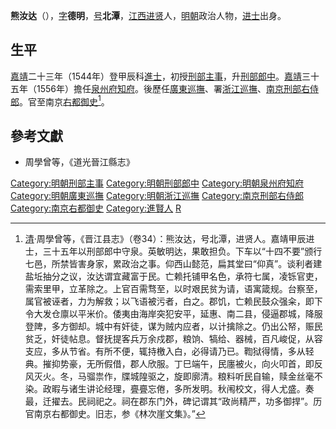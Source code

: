 '''熊汝达'''（{{bd|1510年||1590年|catIdx=X熊}}），[[表字|字]]'''德明'''，[[号|号]]'''北潭'''，[[江西|江西]][[进贤|进贤]]人，[[明朝|明朝]]政治人物，[[进士|进士]]出身。

==生平==
[[嘉靖|嘉靖]]二十三年（1544年）登甲辰科[[進士|進士]]，初授[[刑部|刑部]][[主事|主事]]，升[[刑部|刑部]][[郎中_(官職)|郎中]]。[[嘉靖|嘉靖]]三十五年（1556年）擔任[[泉州府|泉州府]][[知府|知府]]。後歷任[[廣東巡撫|廣東巡撫]]、署[[浙江巡撫|浙江巡撫]]、[[南京|南京]][[刑部右侍郎|刑部右侍郎]]。官至南京[[右都御史|右都御史]]<ref>[[清|清]]·周學曾等，《晋江县志》（卷34）：熊汝达，号北潭，进贤人。嘉靖甲辰进士，三十五年以刑部郎中守泉。英敏明达，果敢担负。下车以“十四不要”颁行七邑，所禁皆害身家，累政治之事。仰西山懿范，扁其堂曰“仰真”。谈利者建盐坵抽分之议，汝达谓宜藏富于民。亡赖托铺甲名色，承符七属，凌铄官吏，需索里甲，立革除之。上官百需骛至，以时艰民贫为请，语寓箴规。台察至，属官被诬者，力为解救；以飞语被污者，白之。郡饥，亡赖民鼓众强籴，即下令大发仓廪以平米价。倭夷由海岸突犯安平，延惠、南二县，侵逼郡城，降服登陴，多方御却。城中有奸徒，谋为贼内应者，以计擒除之。仍出公帑，赈民贫乏，奸徒帖息。督抚提客兵万余戍郡，粮饷、犒给、器械，百凡峻促，从容支应，多从节省。有所不便，辄持檄入白，必得请乃已。鞫狱得情，多从轻典。摧抑势豪，无所假借，郡人欣服。丁巳端午，民廛被火，向火叩首，即反风灭火。冬，马骝祟作，牒城隍驱之，旋即廓清。粮料听民自输，赎金丝毫不染。政暇与诸生讲论经理，亹亹忘倦，多所发明。秋闱校文，得人尤盛。奏最，迁擢去。民祠祀之。祠在郡东门外，碑记谓其“政尚精严，功多御捍”。历官南京右都御史。旧志，参《林次崖文集》。”</ref>。

==參考文獻==
{{reflist}}
*周學曾等，《道光晉江縣志》

{{start box}}
{{s-off}}
{{succession box|[[童汉臣|童汉臣]]|[[孔惟德|孔惟德]]|[[泉州府|泉州府]][[知府|知府]]|嘉靖三十五年-嘉靖四十年}}
{{end box}}

{{嘉靖二十三年甲辰科殿試金榜}}

{{Authority control}}
{{DEFAULTSORT:Xiong熊}}
[[Category:明朝刑部主事|Category:明朝刑部主事]]
[[Category:明朝刑部郎中|Category:明朝刑部郎中]]
[[Category:明朝泉州府知府|Category:明朝泉州府知府]]
[[Category:明朝廣東巡撫|Category:明朝廣東巡撫]]
[[Category:明朝浙江巡撫|Category:明朝浙江巡撫]]
[[Category:南京刑部右侍郎|Category:南京刑部右侍郎]]
[[Category:南京右都御史|Category:南京右都御史]]
[[Category:進賢人|Category:進賢人]]
[[Category:熊姓|R]]